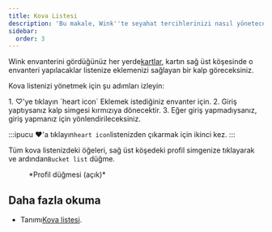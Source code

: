 ```yaml
---
title: Kova Listesi
description: 'Bu makale, Wink''te seyahat tercihlerinizi nasıl yöneteceğinizi gösterir'
sidebar:
  order: 3
---
```


Wink envanterini gördüğünüz her yerde[kartlar](/studio/cards), kartın sağ üst köşesinde o envanteri yapılacaklar listenize eklemenizi sağlayan bir kalp göreceksiniz.

Kova listenizi yönetmek için şu adımları izleyin:

<Steps>
  1. ♡'ye tıklayın `heart icon` Eklemek istediğiniz envanter için.
  2. Giriş yaptıysanız kalp simgesi kırmızıya dönecektir.
  3. Eğer giriş yapmadıysanız, giriş yapmanız için yönlendirileceksiniz.
</Steps>


:::ipucu
♥️'a tıklayın`heart icon`listenizden çıkarmak için ikinci kez.
:::

Tüm kova listenizdeki öğeleri, sağ üst köşedeki profil simgenize tıklayarak ve ardından`Bucket list` düğme.

<figure>
  <CloudinaryImage width="350" height="404" resize="scale" quality="best" alt="Kimlik doğrulaması yapıldığında Hesap düğmesi" src="academy/account-button-auth-open" errorImage="noimage_opaque_nyrtl0.png" />

  <figcaption>*Profil düğmesi (açık)*</figcaption>
</figure>


## Daha fazla okuma

* Tanımı[Kova listesi](https://en.wikipedia.org/wiki/Bucket_list).

